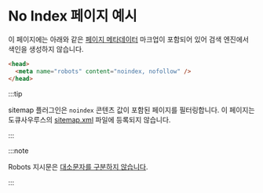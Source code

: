 # No Index 페이지 예시

<head>
  <meta name="robots" content="nOiNdeX, NoFolLoW" />
</head>

이 페이지에는 아래와 같은 [페이지 메타데이터](/docs/seo#single-page-metadata) 마크업이 포함되어 있어 검색 엔진에서 색인을 생성하지 않습니다.

```html
<head>
  <meta name="robots" content="noindex, nofollow" />
</head>
```

:::tip

sitemap 플러그인은 `noindex` 콘텐츠 값이 포함된 페이지를 필터링합니다. 이 페이지는 도큐사우루스의 [sitemap.xml](pathname:///sitemap.xml) 파일에 등록되지 않습니다.

:::

:::note

Robots 지시문은 [대소문자를 구분하지 않습니다](https://developers.google.com/search/docs/advanced/robots/robots_meta_tag#directives).

:::
